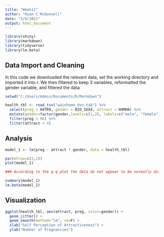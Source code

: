 ---
title: "Week11"
author: "Ryan C McDonnell"
date: "5/6/2021"
output: html_document
---

```{r libraries, include=FALSE}
library(shiny)
library(markdown)
library(tidyverse)
library(lm.beta)
```

## Data Import and Cleaning 

In this code we downloaded the relevant data, set the working directory and imported it into r. 
We then filtered to keep 3 variables, reformatted the gender variable, and filtered the data 

```{r data import and cleaning, echo = FALSE, message = FALSE} 
setwd("C:/Users/Admin/Documents/R/Markdown")

health_tbl <- read_tsv("w4inhome_dvn.tab") %>% 
  select(preg = H4TR9, gender = BIO_SEX4, attract = H4MH8) %>%
  mutate(gender=factor(gender,levels=c(1,2), labels=c("male", "female"))) %>%
  filter(preg < 96) %>%
  filter(attract < 4)
```


## Analysis 

```{r Analysis, echo = FALSE} 
model_1 <- lm(preg ~ attract * gender, data = health_tbl)

par(mfrow=c(2,2))
plot(model_1)

### According to the q-q plot the data do not appear to be normally distributed

summary(model_1)
lm.beta(model_1)

```

## Visualization 

```{r visualization, echo = FALSE}
ggplot(health_tbl, aes(attract, preg, color=gender)) +
  geom_jitter() +
  geom_smooth(method="lm", se=F) +
  xlab("Self Perception of Attractiveness") + 
  ylab("Number of Pregnancies")

```

